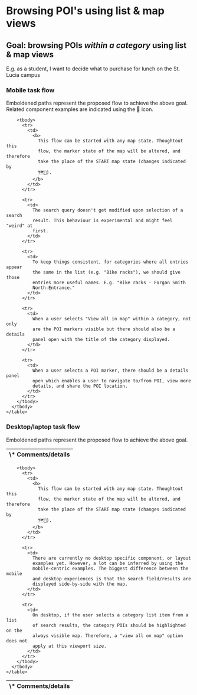 
<Meta title="Deliverables/UQ Maps/UX models/Browsing POI's using list & map views" />

# Browsing POI's using list & map views

## Goal: browsing POIs _within a category_ using list & map views

E.g. as a student, I want to decide what to purchase for lunch on the St. Lucia
campus

### Mobile task flow

Emboldened paths represent the proposed flow to achieve the above goal. Related
component examples are indicated using the 🧩 icon.

<div className="uq-grid uq-grid--full-width">
  <div className="uq-grid__col uq-grid__col--6 uq-grid__col--md-8 uq-grid__col--xl-9">
    <MermaidDisplay graph={mobileA} svgId="flow1" />
  </div>

  <div className="uq-grid__col uq-grid__col--6 uq-grid__col--md-8 uq-grid__col--xl-3">
    <table className="uq-table">
      <tbody>
        <thead>
          <tr>
            <th>\* Comments/details</th>
          </tr>
        </thead>

        <tbody>
          <tr>
            <td>
              <b>
                This flow can be started with any map state. Thoughtout this
                flow, the marker state of the map will be altered, and therefore
                take the place of the START map state (changes indicated by
                🗺🔄).
              </b>
            </td>
          </tr>

          <tr>
            <td>
              The search query doesn't get modified upon selection of a search
              result. This behaviour is experimental and might feel "weird" at
              first.
            </td>
          </tr>

          <tr>
            <td>
              To keep things consistent, for categories where all entries appear
              the same in the list (e.g. "Bike racks"), we should give those
              entries more useful names. E.g. "Bike racks - Forgan Smith
              North-Entrance."
            </td>
          </tr>

          <tr>
            <td>
              When a user selects "View all in map" within a category, not only
              are the POI markers visible but there should also be a details
              panel open with the title of the category displayed.
            </td>
          </tr>

          <tr>
            <td>
              When a user selects a POI marker, there should be a details panel
              open which enables a user to navigate to/from POI, view more
              details, and share the POI location.
            </td>
          </tr>
        </tbody>
      </tbody>
    </table>

  </div>
</div>

### Desktop/laptop task flow

Emboldened paths represent the proposed flow to achieve the above goal.

<div className="uq-grid uq-grid--full-width">
  <div className="uq-grid__col uq-grid__col--6 uq-grid__col--md-8 uq-grid__col--xl-9">
    <MermaidDisplay graph={desktopA} svgId="flow2" />
  </div>

  <div className="uq-grid__col uq-grid__col--6 uq-grid__col--md-8 uq-grid__col--xl-3">
    <table className="uq-table">
      <tbody>
        <thead>
          <tr>
            <th>\* Comments/details</th>
          </tr>
        </thead>

        <tbody>
          <tr>
            <td>
              <b>
                This flow can be started with any map state. Thoughtout this
                flow, the marker state of the map will be altered, and therefore
                take the place of the START map state (changes indicated by
                🗺🔄).
              </b>
            </td>
          </tr>

          <tr>
            <td>
              There are currently no desktop specific component, or layout
              examples yet. However, a lot can be inferred by using the
              mobile-centric examples. The biggest difference between the mobile
              and desktop experiences is that the search field/results are
              displayed side-by-side with the map.
            </td>
          </tr>

          <tr>
            <td>
              On desktop, if the user selects a category list item from a list
              of search results, the category POIs should be highlighted on the
              always visible map. Therefore, a "view all on map" option does not
              apply at this viewport size.
            </td>
          </tr>
        </tbody>
      </tbody>
    </table>

  </div>
</div>
